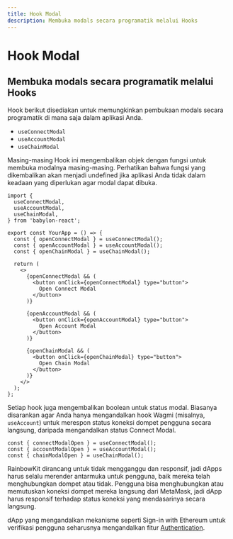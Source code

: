 ```yaml
---
title: Hook Modal
description: Membuka modals secara programatik melalui Hooks
---
```


# Hook Modal

## Membuka modals secara programatik melalui Hooks

Hook berikut disediakan untuk memungkinkan pembukaan modals secara programatik di mana saja dalam aplikasi Anda.

- `useConnectModal`
- `useAccountModal`
- `useChainModal`

Masing-masing Hook ini mengembalikan objek dengan fungsi untuk membuka modalnya masing-masing. Perhatikan bahwa fungsi yang dikembalikan akan menjadi undefined jika aplikasi Anda tidak dalam keadaan yang diperlukan agar modal dapat dibuka.

```tsx
import {
  useConnectModal,
  useAccountModal,
  useChainModal,
} from 'babylon-react';

export const YourApp = () => {
  const { openConnectModal } = useConnectModal();
  const { openAccountModal } = useAccountModal();
  const { openChainModal } = useChainModal();

  return (
    <>
      {openConnectModal && (
        <button onClick={openConnectModal} type="button">
          Open Connect Modal
        </button>
      )}

      {openAccountModal && (
        <button onClick={openAccountModal} type="button">
          Open Account Modal
        </button>
      )}

      {openChainModal && (
        <button onClick={openChainModal} type="button">
          Open Chain Modal
        </button>
      )}
    </>
  );
};
```

Setiap hook juga mengembalikan boolean untuk status modal. Biasanya disarankan agar Anda hanya mengandalkan hook Wagmi (misalnya, `useAccount`) untuk merespon status koneksi dompet pengguna secara langsung, daripada mengandalkan status Connect Modal.

```tsx
const { connectModalOpen } = useConnectModal();
const { accountModalOpen } = useAccountModal();
const { chainModalOpen } = useChainModal();
```

RainbowKit dirancang untuk tidak mengganggu dan responsif, jadi dApps harus selalu merender antarmuka untuk pengguna, baik mereka telah menghubungkan dompet atau tidak. Pengguna bisa menghubungkan atau memutuskan koneksi dompet mereka langsung dari MetaMask, jadi dApp harus responsif terhadap status koneksi yang mendasarinya secara langsung.

dApp yang mengandalkan mekanisme seperti Sign-in with Ethereum untuk verifikasi pengguna seharusnya mengandalkan fitur [Authentication](/docs/authentication).
